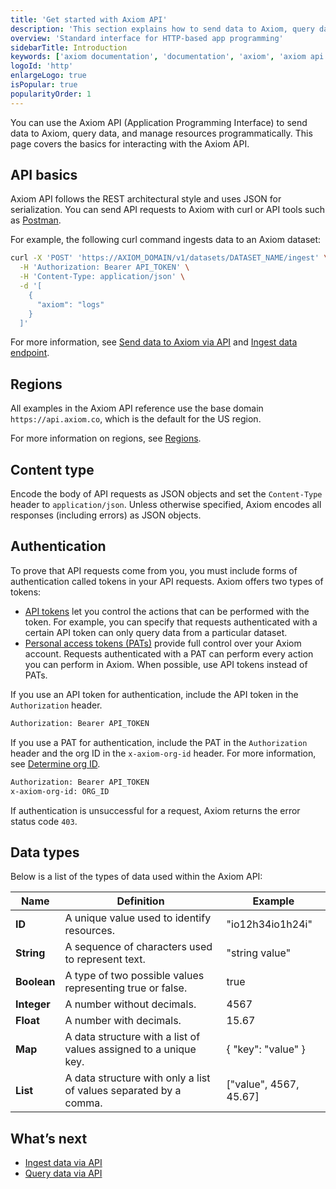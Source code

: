 ```yaml
---
title: 'Get started with Axiom API'
description: 'This section explains how to send data to Axiom, query data, and manage resources using the Axiom API.'
overview: 'Standard interface for HTTP-based app programming'
sidebarTitle: Introduction
keywords: ['axiom documentation', 'documentation', 'axiom', 'axiom api', 'rest api', 'rest', 'content type', 'datasets', 'authentication', 'string', 'boolean', 'integer', 'float', 'map', 'list']
logoId: 'http'
enlargeLogo: true
isPopular: true
popularityOrder: 1
---
```



You can use the Axiom API (Application Programming Interface) to send data to Axiom, query data, and manage resources programmatically. This page covers the basics for interacting with the Axiom API.

<Prerequisites />

## API basics

Axiom API follows the REST architectural style and uses JSON for serialization. You can send API requests to Axiom with curl or API tools such as [Postman](https://www.postman.com/).

For example, the following curl command ingests data to an Axiom dataset:

```bash
curl -X 'POST' 'https://AXIOM_DOMAIN/v1/datasets/DATASET_NAME/ingest' \
  -H 'Authorization: Bearer API_TOKEN' \
  -H 'Content-Type: application/json' \
  -d '[
    {
      "axiom": "logs"
    }
  ]'
```

<Info>
<ReplaceDomain />
<ReplaceDatasetToken />
</Info>

For more information, see [Send data to Axiom via API](/restapi/ingest) and [Ingest data endpoint](/restapi/endpoints/ingestIntoDataset).

## Regions

All examples in the Axiom API reference use the base domain `https://api.axiom.co`, which is the default for the US region.

For more information on regions, see [Regions](/reference/regions).

## Content type

Encode the body of API requests as JSON objects and set the `Content-Type` header to `application/json`. Unless otherwise specified, Axiom encodes all responses (including errors) as JSON objects.

## Authentication

To prove that API requests come from you, you must include forms of authentication called tokens in your API requests. Axiom offers two types of tokens:

- [API tokens](/reference/tokens#api-tokens) let you control the actions that can be performed with the token. For example, you can specify that requests authenticated with a certain API token can only query data from a particular dataset.
- [Personal access tokens (PATs)](/reference/tokens#personal-access-tokens-pat) provide full control over your Axiom account. Requests authenticated with a PAT can perform every action you can perform in Axiom. When possible, use API tokens instead of PATs.

If you use an API token for authentication, include the API token in the `Authorization` header.

```bash
Authorization: Bearer API_TOKEN
```

If you use a PAT for authentication, include the PAT in the `Authorization` header and the org ID in the `x-axiom-org-id` header. For more information, see [Determine org ID](/reference/tokens#determine-org-id).

```bash
Authorization: Bearer API_TOKEN
x-axiom-org-id: ORG_ID
```

If authentication is unsuccessful for a request, Axiom returns the error status code `403`.

## Data types

Below is a list of the types of data used within the Axiom API:

| Name        | Definition                                                        | Example                |
| ----------- | ----------------------------------------------------------------- | ---------------------- |
| **ID**      | A unique value used to identify resources.                        | "io12h34io1h24i"       |
| **String**  | A sequence of characters used to represent text.                  | "string value"         |
| **Boolean** | A type of two possible values representing true or false.         | true                   |
| **Integer** | A number without decimals.                                        | 4567                   |
| **Float**   | A number with decimals.                                           | 15.67                  |
| **Map**     | A data structure with a list of values assigned to a unique key.  | \{ "key": "value" \}   |
| **List**    | A data structure with only a list of values separated by a comma. | ["value", 4567, 45.67] |

## What’s next

- [Ingest data via API](/restapi/ingest)
- [Query data via API](/restapi/query)